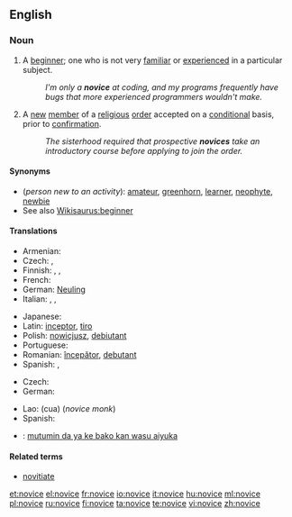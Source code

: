 ==English==

===Noun===
{{en-noun}}

# A [[beginner]]; one who is not very [[familiar]] or [[experienced]] in a particular subject.
#: ''I'm only a '''novice''' at coding, and my programs frequently have bugs that more experienced programmers wouldn't make.''
# {{religion}} A [[new]] [[member]] of a [[religious]] [[order]] accepted on a [[conditional]] basis, prior to [[confirmation]].
#: ''The sisterhood required that prospective '''novices''' take an introductory course before applying to join the order.''

====Synonyms====
* (''person new to an activity''): [[amateur]], [[greenhorn]], [[learner]], [[neophyte]], [[newbie]]
* See also [[Wikisaurus:beginner]]

====Translations====
{{trans-top|beginner}}
* Armenian: {{t|hy|սկսնակ|tr=sksnak|sc=Armn}}
* Czech: {{t-|cs|nováček|m}}, {{t-|cs|začátečník|m}}
* Finnish: {{t-|fi|noviisi}}, {{t+|fi|aloittelija}}, {{t-|fi|vasta-alkaja}}
* French: {{t+|fr|débutant}}
* German: [[Neuling]] {{m}}
* Italian: {{t-|it|principiante}}, {{t+|it|debuttante}}, {{t-|it|novizio}}
{{trans-mid}}
* Japanese: {{t-|ja|初心者|tr=shoshin-sha}}
* Latin: [[inceptor]], [[tiro]]
* Polish: [[nowicjusz]], [[debiutant]]
* Portuguese: {{t+|pt|novato}}
* Romanian: [[începător]], [[debutant]]
* Spanish: {{t-|es|novato}}, {{t+|es|principiante}}
{{trans-bottom}}

{{trans-top|new member of a religious order}}
* Czech: {{t-|cs|novic|m}}
* German: {{t-|de|Novize|m}}
{{trans-mid}}
* Lao: {{Laoo|[[ຈົວ]]}} (cua) (''novice monk'')
* Spanish: {{t-|es|novicio|m}}
{{trans-bottom}}

{{checktrans-top}}
* {{ttbc|Hausa}}: [[mutumin da ya ke bako kan wasu aiyuka]]
{{trans-bottom}}

====Related terms====
* [[novitiate]]

[[et:novice]]
[[el:novice]]
[[fr:novice]]
[[io:novice]]
[[it:novice]]
[[hu:novice]]
[[ml:novice]]
[[pl:novice]]
[[ru:novice]]
[[fi:novice]]
[[ta:novice]]
[[te:novice]]
[[vi:novice]]
[[zh:novice]]